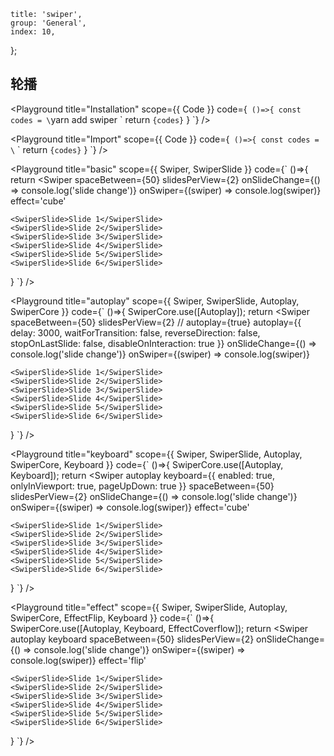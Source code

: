 
	title: 'swiper',
	group: 'General',
	index: 10,
};

## 轮播

<Playground
	title="Installation"
	scope={{ Code }}
	code={`
()=>{
const codes = \`yarn add swiper
\`
  return <Code block>{codes}</Code>
}
`}
/>

<Playground
	title="Import"
	scope={{ Code }}
	code={`
()=>{
const codes = \`
\`
  return <Code block>{codes}</Code>
}
`}
/>

<Playground
	title="basic"
	scope={{ Swiper, SwiperSlide }}
	code={`
()=>{
return <Swiper
	spaceBetween={50}
	slidesPerView={2}
	onSlideChange={() => console.log('slide change')}
	onSwiper={(swiper) => console.log(swiper)}
	effect='cube'
>
	<SwiperSlide>Slide 1</SwiperSlide>
	<SwiperSlide>Slide 2</SwiperSlide>
	<SwiperSlide>Slide 3</SwiperSlide>
	<SwiperSlide>Slide 4</SwiperSlide>
	<SwiperSlide>Slide 5</SwiperSlide>
	<SwiperSlide>Slide 6</SwiperSlide>
</Swiper>
}
`}
/>

<Playground
	title="autoplay"
	scope={{ Swiper, SwiperSlide, Autoplay, SwiperCore }}
	code={`
()=>{
SwiperCore.use([Autoplay]);
return <Swiper
	spaceBetween={50}
	slidesPerView={2}
	// autoplay={true}
	autoplay={{
		delay: 3000,
		waitForTransition: false,
		reverseDirection: false,
		stopOnLastSlide: false,
		disableOnInteraction: true
	}}
	onSlideChange={() => console.log('slide change')}
	onSwiper={(swiper) => console.log(swiper)}
>
	<SwiperSlide>Slide 1</SwiperSlide>
	<SwiperSlide>Slide 2</SwiperSlide>
	<SwiperSlide>Slide 3</SwiperSlide>
	<SwiperSlide>Slide 4</SwiperSlide>
	<SwiperSlide>Slide 5</SwiperSlide>
	<SwiperSlide>Slide 6</SwiperSlide>
</Swiper>
}
`}
/>

<Playground
	title="keyboard"
	scope={{ Swiper, SwiperSlide, Autoplay, SwiperCore, Keyboard }}
	code={`
()=>{
SwiperCore.use([Autoplay, Keyboard]);
return <Swiper
	autoplay
	keyboard={{
		enabled: true,
		onlyInViewport: true,
		pageUpDown: true
	}}
	spaceBetween={50}
	slidesPerView={2}
	onSlideChange={() => console.log('slide change')}
	onSwiper={(swiper) => console.log(swiper)}
	effect='cube'
>
	<SwiperSlide>Slide 1</SwiperSlide>
	<SwiperSlide>Slide 2</SwiperSlide>
	<SwiperSlide>Slide 3</SwiperSlide>
	<SwiperSlide>Slide 4</SwiperSlide>
	<SwiperSlide>Slide 5</SwiperSlide>
	<SwiperSlide>Slide 6</SwiperSlide>
</Swiper>
}
`}
/>

<Playground
	title="effect"
	scope={{ Swiper, SwiperSlide, Autoplay, SwiperCore, EffectFlip, Keyboard }}
	code={`
()=>{
SwiperCore.use([Autoplay, Keyboard, EffectCoverflow]);
return <Swiper
	autoplay
	keyboard
	spaceBetween={50}
	slidesPerView={2}
	onSlideChange={() => console.log('slide change')}
	onSwiper={(swiper) => console.log(swiper)}
	effect='flip'
>
	<SwiperSlide>Slide 1</SwiperSlide>
	<SwiperSlide>Slide 2</SwiperSlide>
	<SwiperSlide>Slide 3</SwiperSlide>
	<SwiperSlide>Slide 4</SwiperSlide>
	<SwiperSlide>Slide 5</SwiperSlide>
	<SwiperSlide>Slide 6</SwiperSlide>
</Swiper>
}
`}
/>

